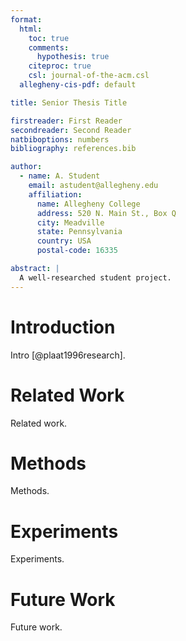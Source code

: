 ```yaml
---
format:
  html:
    toc: true
    comments:
      hypothesis: true
    citeproc: true
    csl: journal-of-the-acm.csl
  allegheny-cis-pdf: default

title: Senior Thesis Title

firstreader: First Reader
secondreader: Second Reader
natbiboptions: numbers
bibliography: references.bib

author:
  - name: A. Student
    email: astudent@allegheny.edu
    affiliation:
      name: Allegheny College
      address: 520 N. Main St., Box Q
      city: Meadville
      state: Pennsylvania
      country: USA
      postal-code: 16335

abstract: |
  A well-researched student project.
---
```


# Introduction

Intro [@plaat1996research].

# Related Work

Related work.

# Methods

Methods.

# Experiments

Experiments.

# Future Work

Future work.
